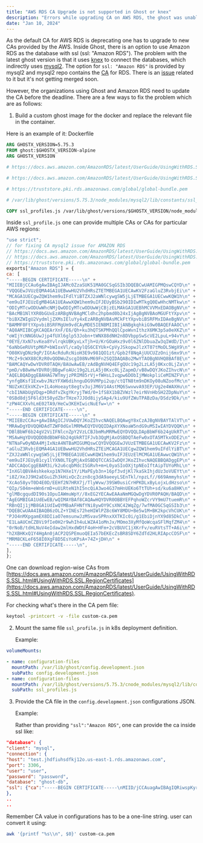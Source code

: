 ```yaml
---
title: "AWS RDS CA Upgrade is not supported in Ghost or knex"
description: "Errors while upgrading CA on AWS RDS, the ghost was unable to connect using ssl: 'Amazon RDS'"
date: "Jan 10, 2024"
---
```


As the default CA for AWS RDS is deprecating one has to upgrade to new CAs provided by the AWS.
Inside Ghost, there is an option to use Amazon RDS as the database with ssl (ssl: "Amazon RDS").
The problem with the latest ghost version is that it uses [knex](https://knexjs.org/) to connect the databases, which indirectly uses [mysql2](https://github.com/sidorares/node-mysql2).
The option for `ssl: "Amazon RDS"` is provided by mysql2 and mysql2 repo contains the [CA](https://github.com/sidorares/node-mysql2/blob/master/lib/constants/ssl_profiles.js) for RDS.
There is an [issue](https://github.com/sidorares/node-mysql2/pull/2131) related to it but it's not getting merged soon.

However, the organizations using Ghost and Amazon RDS need to update the CA before the deadline. There are a few ways to fix the problem which are as follows:

1. Build a custom ghost image for the docker and replace the relevant file in the container.

Here is an example of it:
Dockerfile

```dockerfile
ARG GHOSTX_VERSION=5.75.3
FROM ghost:$GHOSTX_VERSION-alpine
ARG GHOSTX_VERSION

# https://docs.aws.amazon.com/AmazonRDS/latest/UserGuide/UsingWithRDS.SSL.html

# https://docs.aws.amazon.com/AmazonRDS/latest/UserGuide/UsingWithRDS.SSL.html#UsingWithRDS.SSL.CertificatesAllRegions

# https://truststore.pki.rds.amazonaws.com/global/global-bundle.pem

# /var/lib/ghost/versions/5.75.3/node_modules/mysql2/lib/constants/ssl_profiles.js

COPY ssl_profiles.js /var/lib/ghost/versions/$GHOSTX_VERSION/node_modules/mysql2/lib/constants/ssl_profiles.js
```

Inside `ssl_profile.js` one can provide multiple CAs or CAs for particular AWS regions:

```js
"use strict";
// for fixing CA mysql2 issue for AMAZON RDS
// https://docs.aws.amazon.com/AmazonRDS/latest/UserGuide/UsingWithRDS.SSL.html
// https://docs.aws.amazon.com/AmazonRDS/latest/UserGuide/UsingWithRDS.SSL.html#UsingWithRDS.SSL.CertificatesAllRegions
// https://truststore.pki.rds.amazonaws.com/global/global-bundle.pem
exports["Amazon RDS"] = {
ca: [
"-----BEGIN CERTIFICATE-----\n" +
"MIIEBjCCAu6gAwIBAgIJAMc0ZzaSUK51MA0GCSqGSIb3DQEBCwUAMIGPMQswCQYD\n" +
"VQQGEwJVUzEQMA4GA1UEBwwHU2VhdHRsZTETMBEGA1UECAwKV2FzaGluZ3RvbjEi\n" +
"MCAGA1UECgwZQW1hem9uIFdlYiBTZXJ2aWNlcywgSW5jLjETMBEGA1UECwwKQW1h\n" +
"em9uIFJEUzEgMB4GA1UEAwwXQW1hem9uIFJEUyBSb290IDIwMTkgQ0EwHhcNMTkw\n" +
"ODIyMTcwODUwWhcNMjQwODIyMTcwODUwWjCBjzELMAkGA1UEBhMCVVMxEDAOBgNV\n" +
"BAcMB1NlYXR0bGUxEzARBgNVBAgMCldhc2hpbmd0b24xIjAgBgNVBAoMGUFtYXpv\n" +
"biBXZWIgU2VydmljZXMsIEluYy4xEzARBgNVBAsMCkFtYXpvbiBSRFMxIDAeBgNV\n" +
"BAMMF0FtYXpvbiBSRFMgUm9vdCAyMDE5IENBMIIBIjANBgkqhkiG9w0BAQEFAAOC\n" +
"AQ8AMIIBCgKCAQEArXnF/E6/Qh+ku3hQTSKPMhQQlCpoWvnIthzX6MK3p5a0eXKZ\n" +
"oWIjYcNNG6UwJjp4fUXl6glp53Jobn+tWNX88dNH2n8DVbppSwScVE2LpuL+94vY\n" +
"0EYE/XxN7svKea8YvlrqkUBKyxLxTjh+U/KrGOaHxz9v0l6ZNlDbuaZw3qIWdD/I\n" +
"6aNbGeRUVtpM6P+bWIoxVl/caQylQS6CEYUk+CpVyJSkopwJlzXT07tMoDL5WgX9\n" +
"O08KVgDNz9qP/IGtAcRduRcNioH3E9v981QO1zt/Gpb2f8NqAjUUCUZzOnij6mx9\n" +
"McZ+9cWX88CRzR0vQODWuZscgI08NvM69Fn2SQIDAQABo2MwYTAOBgNVHQ8BAf8E\n" +
"BAMCAQYwDwYDVR0TAQH/BAUwAwEB/zAdBgNVHQ4EFgQUc19g2LzLA5j0Kxc0LjZa\n" +
"pmD/vB8wHwYDVR0jBBgwFoAUc19g2LzLA5j0Kxc0LjZapmD/vB8wDQYJKoZIhvcN\n" +
"AQELBQADggEBAHAG7WTmyjzPRIM85rVj+fWHsLIvqpw6DObIjMWokpliCeMINZFV\n" +
"ynfgBKsf1ExwbvJNzYFXW6dihnguDG9VMPpi2up/ctQTN8tm9nDKOy08uNZoofMc\n" +
"NUZxKCEkVKZv+IL4oHoeayt8egtv3ujJM6V14AstMQ6SwvwvA93EP/Ug2e4WAXHu\n" +
"cbI1NAbUgVDqp+DRdfvZkgYKryjTWd/0+1fS8X1bBZVWzl7eirNVnHbSH2ZDpNuY\n" +
"0SBd8dj5F6ld3t58ydZbrTHze7JJOd8ijySAp4/kiu9UfZWuTPABzDa/DSdz9Dk/\n" +
"zPW4CXXvhLmE02TA9/HeCw3KEHIwicNuEfw=\n" +
"-----END CERTIFICATE-----\n",
"-----BEGIN CERTIFICATE-----\n" +
"MIIEBzCCAu+gAwIBAgICJVUwDQYJKoZIhvcNAQELBQAwgY8xCzAJBgNVBAYTAlVT\n" +
"MRAwDgYDVQQHDAdTZWF0dGxlMRMwEQYDVQQIDApXYXNoaW5ndG9uMSIwIAYDVQQK\n" +
"DBlBbWF6b24gV2ViIFNlcnZpY2VzLCBJbmMuMRMwEQYDVQQLDApBbWF6b24gUkRT\n" +
"MSAwHgYDVQQDDBdBbWF6b24gUkRTIFJvb3QgMjAxOSBDQTAeFw0xOTA5MTkxODE2\n" +
"NTNaFw0yNDA4MjIxNzA4NTBaMIGUMQswCQYDVQQGEwJVUzETMBEGA1UECAwKV2Fz\n" +
"aGluZ3RvbjEQMA4GA1UEBwwHU2VhdHRsZTEiMCAGA1UECgwZQW1hem9uIFdlYiBT\n" +
"ZXJ2aWNlcywgSW5jLjETMBEGA1UECwwKQW1hem9uIFJEUzElMCMGA1UEAwwcQW1h\n" +
"em9uIFJEUyB1cy1lYXN0LTEgMjAxOSBDQTCCASIwDQYJKoZIhvcNAQEBBQADggEP\n" +
"ADCCAQoCggEBAM3i/k2u6cqbMdcISGRvh+m+L0yaSIoOXjtpNEoIftAipTUYoMhL\n" +
"InXGlQBVA4shkekxp1N7HXe1Y/iMaPEyb3n+16pf3vdjKl7kaSkIhjdUz3oVUEYt\n" +
"i8Z/XeJJ9H2aEGuiZh3kHixQcZczn8cg3dA9aeeyLSEnTkl/npzLf//669Ammyhs\n" +
"XcAo58yvT0D4E0D/EEHf2N7HRX7j/TlyWvw/39SW0usiCrHPKDLxByLojxLdHzso\n" +
"QIp/S04m+eWn6rmD+uUiRteN1hI5ncQiA3wo4G37mHnUEKo6TtTUh+sd/ku6a8HK\n" +
"glMBcgqudDI90s1OpuIAWmuWpY//8xEG2YECAwEAAaNmMGQwDgYDVR0PAQH/BAQD\n" +
"AgEGMBIGA1UdEwEB/wQIMAYBAf8CAQAwHQYDVR0OBBYEFPqhoWZcrVY9mU7tuemR\n" +
"RBnQIj1jMB8GA1UdIwQYMBaAFHNfYNi8ywOY9CsXNC42WqZg/7wfMA0GCSqGSIb3\n" +
"DQEBCwUAA4IBAQB6zOLZ+YINEs72heHIWlPZ8c6WY8MDU+Be5w1M+BK2kpcVhCUK\n" +
"PJO4nMXpgamEX8DIiaO7emsunwJzMSvavSPRnxXXTKIc0i/g1EbiDjnYX9d85DkC\n" +
"E1LaAUCmCZBVi9fIe0H2r9whIh4uLWZA41oMnJx/MOmo3XyMfQoWcqaSFlMqfZM4\n" +
"0rNoB/tdHLNuV4eIdaw2mlHxdWDtF4oH+HFm+2cVBUVC1jXKrFv/euRVtsTT+A6i\n" +
"h2XBHKxQ1Y4HgAn0jACP2QSPEmuoQEIa57bEKEcZsBR8SDY6ZdTd2HLRIApcCOSF\n" +
"MRM8CKLeF658I0XgF8D5EsYoKPsA+74Z+jDH\n" +
"-----END CERTIFICATE-----\n",
],
};
```

One can download region-wise CAs from [https://docs.aws.amazon.com/AmazonRDS/latest/UserGuide/UsingWithRDS.SSL.html#UsingWithRDS.SSL.RegionCertificates](https://docs.aws.amazon.com/AmazonRDS/latest/UserGuide/UsingWithRDS.SSL.html#UsingWithRDS.SSL.RegionCertificates).

For checking what's there in the CA pem file:

```sh
keytool -printcert -v -file custom-ca.pem
```

2. Mount the same file `ssl_profile.js` in k8s deployment definition.

   Example:

```yaml
volumeMounts:

- name: configuration-files
  mountPath: /var/lib/ghost/config.development.json
  subPath: config.development.json
- name: configuration-files
  mountPath: /var/lib/ghost/versions/5.75.3/cnode_modules/mysql2/lib/constants/ssl_profiles.js
  subPath: ssl_profiles.js
```

3. Provide the CA file in the `config.development.json` configurations JSON.

   Example:

   Rather than providing `"ssl":"Amazon RDS"`, one can provide the ca inside ssl like:

```json
"database": {
"client": "mysql",
"connection": {
"host": "test.jhdfiuhsdfkj12o.us-east-1.rds.amazonaws.com",
"port": 3306,
"user": "user",
"password": "password",
"database": "ghost-db",
"ssl": {"ca":"-----BEGIN CERTIFICATE-----\nMIID/jCCAuagAwIBAgIQRiwspKyrO0xoxDgSkqLZczANBgkqhkiG9w0BAQsFADCB\nlzELMAkGA1UEBhMCVVMxIjAgBgNVBAoMGUFtYXpvbiBXZWIgU2VydmljZXMsIElu\nYy4xEzARBgNVBAsMCkFtYXpvbiBSRFMxCzAJBgNVBAgMAldBMTAwLgYDVQQDDCdB\nbWF6b24gUkRTIHVzLXdlc3QtMiBSb290IENBIFJTQTIwNDggRzExEDAOBgNVBAcM\nB1NlYXR0bGUwIBcNMjEwNTI0MjE1OTAwWhgPMjA2MTA1MjQyMjU5MDBaMIGXMQsw\nCQYDVQQGEwJVUzEiMCAGA1UECgwZQW1hem9uIFdlYiBTZXJ2aWNlcywgSW5jLjET\nMBEGA1UECwwKQW1hem9uIFJEUzELMAkGA1UECAwCV0ExMDAuBgNVBAMMJ0FtYXpv\nbiBSRFMgdXMtd2VzdC0yIFJvb3QgQ0EgUlNBMjA0OCBHMTEQMA4GA1UEBwwHU2Vh\ndHRsZTCCASIwDQYJKoZIhvcNAQEBBQADggEPADCCAQoCggEBAL53Jk3GsKiu+4bx\njDfsevWbwPCNJ3H08Zp7GWhvI3Tgi39opfHYv2ku2BKFjK8N2L6RvNPSR8yplv5j\nY0tK0U+XVNl8o0ibhqRDhbTuh6KL8CFINWYzAajuxFS+CF0U6c1Q3tXLBdALxA7l\nFlXJ71QrP06W31kRe7kvgrvO7qWU3/OzUf9qYw4LSiR1/VkvvRCTqcVNw09clw/M\nJbw6FSgweN65M9j7zPbjGAXSHkXyxH1Erin2fa+B9PE4ZDgX9cp2C1DHewYJQL/g\nSepwwcudVNRN1ibKH7kpMrgPnaNIVNx5sXVsTjk6q2ZqYw3SVHegltJpLy/cZReP\nmlivF2kCAwEAAaNCMEAwDwYDVR0TAQH/BAUwAwEB/zAdBgNVHQ4EFgQUmTcQd6o1\nCuS65MjBrMwQ9JJjmBwwDgYDVR0PAQH/BAQDAgGGMA0GCSqGSIb3DQEBCwUAA4IB\nAQAKSDSIzl956wVddPThf2VAzI8syw9ngSwsEHZvxVGHBvu5gg618rDyguVCYX9L\n4Kw/xJrk6S3qxOS2ZDyBcOpsrBskgahDFIunzoRP3a18ARQVq55LVgfwSDQiunch\nBd05cnFGLoiLkR5rrkgYaP2ftn3gRBRaf0y0S3JXZ2XB3sMZxGxavYq9mfiEcwB0\nLMTMQ1NYzahIeG6Jm3LqRqR8HkzP/Ztq4dT2AtSLvFebbNMiWqeqT7OcYp94HTYT\nzqrtaVdUg9bwyAUCDgy0GV9RHDIdNAOInU/4LEETovrtuBU7Z1q4tcHXvN6Hd1H8\ngMb0mCG5I393qW5hFsA/diFb\n-----END CERTIFICATE-----\n"}
},
..
..
```

Remember CA value in configurations has to be a one-line string. user can convert it using:

```sh
awk '{printf "%s\\n", $0}' custom-ca.pem
```
